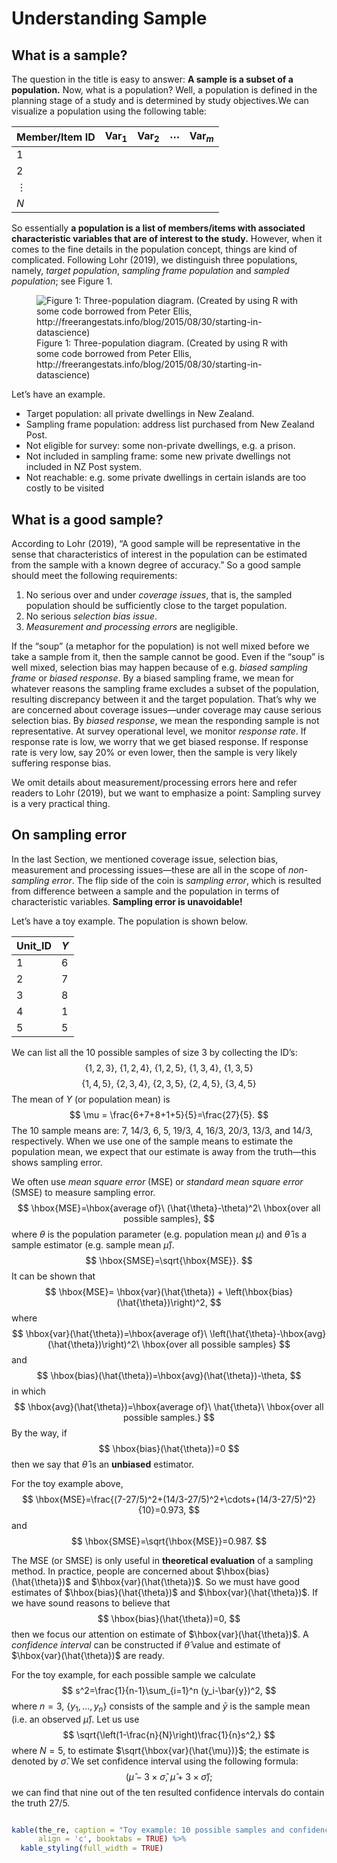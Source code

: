 # Understanding Sample {#sample}

## What is a sample?

The question in the title is easy to answer: **A sample is a subset of a population.** Now, what is a population? Well, a population is defined in the planning stage of a study and is determined by study objectives.We can visualize a population using the following table:

Member/Item ID | Var$_1$ | Var$_2$ | $\cdots$ | Var$_m$
:---------|:-------|:-------|:----------|:-------
 1        |        |        |           |
 2        |        |        |           |
 $\vdots$ |        |        |           |
 $N$      |        |        |           |

So essentially **a population is a list of members/items with associated characteristic variables that are of interest to the study.** However, when it comes to the fine details in the population concept, things are kind of complicated. Following Lohr (2019), we distinguish three populations, namely, *target population*, *sampling frame population* and *sampled population*; see Figure 1.

![Figure 1: Three-population diagram. (Created by using R with some code borrowed from Peter Ellis, http://freerangestats.info/blog/2015/08/30/starting-in-datascience)](./figs/population_diagram.png) 

Let's have an example.

- Target population: all private dwellings in New Zealand.
- Sampling frame population: address list purchased from New Zealand Post.
- Not eligible for survey: some non-private dwellings, e.g. a prison.
- Not included in sampling frame: some new private dwellings not included in NZ Post system.
- Not reachable: e.g. some private dwellings in certain islands are too costly to be visited


## What is a good sample?

According to Lohr (2019), "A good sample will be representative in the sense that characteristics of interest in the population can be estimated from the sample with a known degree of accuracy." So a good sample should meet the following requirements:

1. No serious over and under *coverage issues*, that is, the sampled population should be sufficiently close to the target population.
1. No serious *selection bias issue*.
1. *Measurement and processing errors* are negligible. 

If the "soup" (a metaphor for the population) is not well mixed before we take a sample from it, then the sample cannot be good. Even if the "soup" is well mixed, selection bias may happen because of e.g. *biased sampling frame* or *biased response*. By a biased sampling frame, we mean for whatever reasons the sampling frame excludes a subset of the population, resulting discrepancy between it and the target population. That's why we are concerned about coverage issues---under coverage may cause serious selection bias. By *biased response*, we mean the responding sample is not representative. At survey operational level, we monitor *response rate*. If response rate is low, we worry that we get biased response. If response rate is very low, say 20% or even lower, then the sample is very likely suffering response bias.

We omit details about measurement/processing errors here and refer readers to Lohr (2019), but we want to emphasize a point: Sampling survey is a very practical thing.


## On sampling error

In the last Section, we mentioned coverage issue, selection bias, measurement and processing issues---these are all in the scope of *non-sampling error*. The flip side of the coin is *sampling error*, which is resulted from difference between a sample and the population in terms of characteristic variables. **Sampling error is unavoidable!** 

Let's have a toy example. The population is shown below.

Unit_ID | $Y$
:-------| :------
  1| 6
  2| 7
  3| 8
  4| 1
  5| 5
  
We can list all the 10 possible samples of size 3 by collecting the ID's:
$$
\{1, 2, 3\}, \ \{1, 2, 4\}, \ \{1, 2, 5\}, \ \{1, 3, 4\}, \ \{1, 3, 5\}
$$
$$
\{1, 4, 5\}, \ \{2, 3, 4\}, \ \{2, 3, 5\}, \ \{2, 4, 5\}, \ \{3, 4, 5\}
$$
The mean of $Y$ (or population mean) is
$$
\mu = \frac{6+7+8+1+5}{5}=\frac{27}{5}.
$$
The 10 sample means are: 7, 14/3, 6, 5, 19/3, 4, 16/3, 20/3, 13/3, and 14/3, respectively. When we use one of the sample means to estimate the population mean, we expect that our estimate is away from the truth---this shows sampling error. 

We often use *mean square error* (MSE) or *standard mean square error* (SMSE) to measure sampling error.
$$
\hbox{MSE}=\hbox{average of}\ (\hat{\theta}-\theta)^2\ \hbox{over all possible samples},
$$
where $\theta$ is the population parameter (e.g. population mean $\mu$) and $\hat{\theta}$ is a sample estimator (e.g. sample mean $\hat{\mu}$).
$$
\hbox{SMSE}=\sqrt{\hbox{MSE}}.
$$
It can be shown that 
$$
\hbox{MSE}= \hbox{var}(\hat{\theta}) + \left(\hbox{bias}(\hat{\theta})\right)^2,
$$
where 
$$
\hbox{var}(\hat{\theta})=\hbox{average of}\ \left(\hat{\theta}-\hbox{avg}(\hat{\theta})\right)^2\ \hbox{over all possible samples}
$$
and
$$
\hbox{bias}(\hat{\theta})=\hbox{avg}(\hat{\theta})-\theta,
$$
in which 
$$
\hbox{avg}(\hat{\theta})=\hbox{average of}\ \hat{\theta}\ \hbox{over all possible samples.}
$$
By the way, if
$$
\hbox{bias}(\hat{\theta})=0
$$
then we say that $\hat{\theta}$ is an **unbiased** estimator.

For the toy example above, 
$$
\hbox{MSE}=\frac{(7-27/5)^2+(14/3-27/5)^2+\cdots+(14/3-27/5)^2}{10}=0.973,
$$
and 
$$
\hbox{SMSE}=\sqrt{\hbox{MSE}}=0.987.
$$

The MSE (or SMSE) is only useful in **theoretical evaluation** of a sampling method. In practice, people are concerned about $\hbox{bias}(\hat{\theta})$ and $\hbox{var}(\hat{\theta})$. So we must have good estimates of $\hbox{bias}(\hat{\theta})$ and $\hbox{var}(\hat{\theta})$. If we have sound reasons to believe that 
$$
\hbox{bias}(\hat{\theta})=0,
$$
then we focus our attention on estimate of $\hbox{var}(\hat{\theta})$. A *confidence interval* can be constructed if $\hat{\theta}$ value and estimate of $\hbox{var}(\hat{\theta})$ are ready.

For the toy example, for each possible sample we calculate
$$
s^2=\frac{1}{n-1}\sum_{i=1}^n (y_i-\bar{y})^2,
$$
where $n=3$, $\{y_1, \ldots, y_n\}$ consists of the sample and $\bar{y}$ is the sample mean (i.e. an observed $\hat{\mu}$).
Let us use 
$$
\sqrt{\left(1-\frac{n}{N}\right)\frac{1}{n}s^2,}
$$
where $N=5$, to estimate $\sqrt{\hbox{var}(\hat{\mu})}$; the estimate is denoted by $\hat{\sigma}$. We set confidence interval using the following formula:
$$
(\hat{\mu} - 3\times \hat{\sigma},\  \hat{\mu} + 3\times \hat{\sigma});
$$
we can find that nine out of the ten resulted confidence intervals do contain the truth $27/5$. 

```r
```

```r
kable(the_re, caption = "Toy example: 10 possible samples and confidence intervals.",
      align = 'c', booktabs = TRUE) %>%
  kable_styling(full_width = TRUE)  

```

